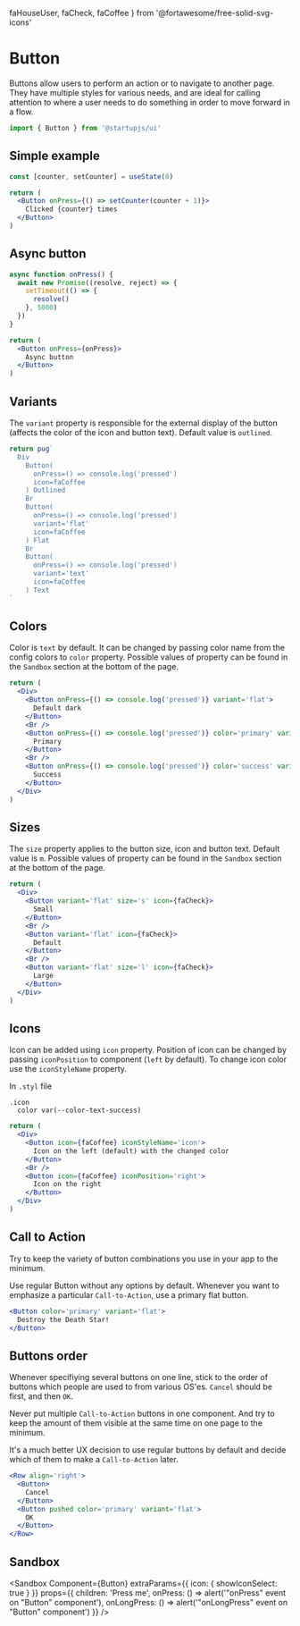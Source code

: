   faHouseUser,
  faCheck,
  faCoffee
} from '@fortawesome/free-solid-svg-icons'

# Button

Buttons allow users to perform an action or to navigate to another page. They have multiple styles for various needs, and are ideal for calling attention to where a user needs to do something in order to move forward in a flow.

```jsx
import { Button } from '@startupjs/ui'
```

## Simple example
```jsx example
const [counter, setCounter] = useState(0)

return (
  <Button onPress={() => setCounter(counter + 1)}>
    Clicked {counter} times
  </Button>
)
```

## Async button

```jsx example
async function onPress() {
  await new Promise((resolve, reject) => {
    setTimeout(() => {
      resolve()
    }, 5000)
  })
}

return (
  <Button onPress={onPress}>
    Async button
  </Button>
)
```

## Variants

The `variant` property is responsible for the external display of the button (affects the color of the icon and button text). Default value is `outlined`.

```jsx example
return pug`
  Div
    Button(
      onPress=() => console.log('pressed')
      icon=faCoffee
    ) Outlined
    Br
    Button(
      onPress=() => console.log('pressed')
      variant='flat'
      icon=faCoffee
    ) Flat
    Br
    Button(
      onPress=() => console.log('pressed')
      variant='text'
      icon=faCoffee
    ) Text
`
```

## Colors

Color is `text` by default. It can be changed by passing color name from the config colors to `color` property. Possible values of property can be found in the `Sandbox` section at the bottom of the page.

```jsx example
return (
  <Div>
    <Button onPress={() => console.log('pressed')} variant='flat'>
      Default dark
    </Button>
    <Br />
    <Button onPress={() => console.log('pressed')} color='primary' variant='flat'>
      Primary
    </Button>
    <Br />
    <Button onPress={() => console.log('pressed')} color='success' variant='flat'>
      Success
    </Button>
  </Div>
)
```

## Sizes

The `size` property applies to the button size, icon and button text. Default value is `m`. Possible values of property can be found in the `Sandbox` section at the bottom of the page.

```jsx example
return (
  <Div>
    <Button variant='flat' size='s' icon={faCheck}>
      Small
    </Button>
    <Br />
    <Button variant='flat' icon={faCheck}>
      Default
    </Button>
    <Br />
    <Button variant='flat' size='l' icon={faCheck}>
      Large
    </Button>
  </Div>
)
```

## Icons

Icon can be added using `icon` property. Position of icon can be changed by passing `iconPosition` to component (`left` by default). To change icon color use the `iconStyleName` property.

In `.styl` file
```stylus
.icon
  color var(--color-text-success)
```

```jsx example
return (
  <Div>
    <Button icon={faCoffee} iconStyleName='icon'>
      Icon on the left (default) with the changed color
    </Button>
    <Br />
    <Button icon={faCoffee} iconPosition='right'>
      Icon on the right
    </Button>
  </Div>
)
```

## Call to Action

Try to keep the variety of button combinations you use in your app to the minimum.

Use regular Button without any options by default. Whenever you want to emphasize a particular `Call-to-Action`, use a primary flat button.

```jsx example
<Button color='primary' variant='flat'>
  Destroy the Death Star!
</Button>
```

## Buttons order

Whenever specifiying several buttons on one line, stick to the order of buttons which people are used to from various OS'es. `Cancel` should be first, and then `OK`.

Never put multiple `Call-to-Action` buttons in one component. And try to keep the amount of them visible at the same time on one page to the minimum.

It's a much better UX decision to use regular buttons by default and decide which of them to make a `Call-to-Action` later.

```jsx example
<Row align='right'>
  <Button>
    Cancel
  </Button>
  <Button pushed color='primary' variant='flat'>
    OK
  </Button>
</Row>
```

## Sandbox

<Sandbox
  Component={Button}
  extraParams={{
    icon: {
      showIconSelect: true
    }
  }}
  props={{
    children: 'Press me',
    onPress: () => alert('"onPress" event on "Button" component'),
    onLongPress: () => alert('"onLongPress" event on "Button" component')
  }}
/>

